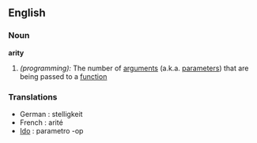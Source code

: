 ==English==

===Noun===
'''arity'''
# ''(programming):'' The number of [[argument|arguments]] (a.k.a. [[parameter|parameters]]) that are being passed to a [[function]]

===Translations===

* German : stelligkeit
* French : arité
* [[Ido]] : parametro -op